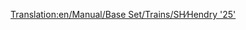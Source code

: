 [[Translation:en/Manual/Base Set/Trains/SH∕Hendry '25']]
{{it/Manuale/Set base/Treni/StatLocomotive|Image=[[File:it/Manuale/Set base/Treni/Shhendry25.png]]
|Name=SH/Hendry "25"
|Costo=35.156
|Velocità=128
|Peso=72 
|Potenza=932 
|Sforzo=21.311 
|Kn=209
|Annuale=2.894
|Progettata=1961
|Vita=18
|Clima=  
*Temperato
|Descrizione=Questa la prima motrice diesel in grado di trainare carichi pesanti. È più debole della [[it/Manuale/Set base/Treni/UU '37'|UU "37"]]; difficilmente migliore della [[it/Manuale/Set base/Treni/Ginzu 'A4'|Ginzu "A4"]] e inferiore alla [[it/Manuale/Set base/Treni/SH '8P'|SH "8P"]]. È meglio utilizzato per carichi leggeri o medi, assegnandole il ruolo di "cavallo da tiro secondario", come la [[it/Manuale/Set base/Treni/Chaney 'Jubilee'|Chaney "Jubilee"]] all'inizio del gioco.
|Real-life=[http://en.wikipedia.org/wiki/British_Rail_Class_25 British Rail Class 25]
}}